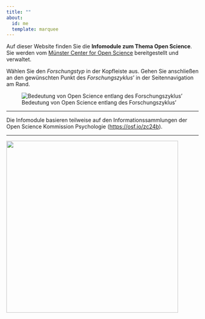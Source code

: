 ```yaml
---
title: ""
about:
  id: me
  template: marquee
---
```


Auf dieser Website finden Sie die **Infomodule zum Thema Open Science**. Sie werden vom [Münster Center for Open Science](https://www.uni-muenster.de/MueCOS/index.html) bereitgestellt und verwaltet.

Wählen Sie den *Forschungstyp* in der Kopfleiste aus. Gehen Sie anschließen an den gewünschten Punkt des *Forschungszyklus*' in der Seitennavigation am Rand.

![Bedeutung von Open Science entlang des Forschungszyklus'](images/Open-Science-Kreislauf.png)

------------------------------------------------------------------------

Die Infomodule basieren teilweise auf den Informationssammlungen der Open Science Kommission Psychologie (<https://osf.io/zc24b>).

------------------------------------------------------------------------

![](images/mücos_logo.jpg){width="450"}

